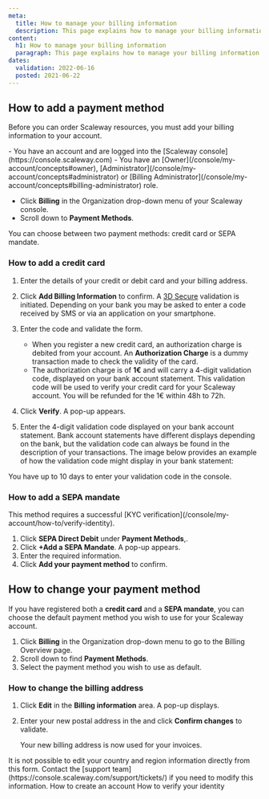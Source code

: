 ```yaml
---
meta:
  title: How to manage your billing information
  description: This page explains how to manage your billing information
content:
  h1: How to manage your billing information
  paragraph: This page explains how to manage your billing information
dates:
  validation: 2022-06-16
  posted: 2021-06-22
---
```


## How to add a payment method

Before you can order Scaleway resources, you must add your billing information to your account.

<Message type="requirement">
  - You have an account and are logged into the [Scaleway console](https://console.scaleway.com) 
  - You have an [Owner](/console/my-account/concepts#owner), [Administrator](/console/my-account/concepts#administrator) or [Billing Administrator](/console/my-account/concepts#billing-administrator) role.
</Message>

- Click **Billing** in the Organization drop-down menu of your Scaleway console.
- Scroll down to **Payment Methods**.

<Lightbox src="scaleway-payment-methods.webp" width="700" />

You can choose between two payment methods: credit card or SEPA mandate.

### How to add a credit card

1. Enter the details of your credit or debit card and your billing address.
2. Click **Add Billing Information** to confirm. A [3D Secure](https://en.wikipedia.org/wiki/3-D_Secure) validation is initiated. Depending on your bank you may be asked to enter a code received by SMS or via an application on your smartphone.
3. Enter the code and validate the form.
    <Message type="note">
      - When you register a new credit card, an authorization charge is debited from your account. An **Authorization Charge** is a dummy transaction made to check the validity of the card. 
      - The authorization charge is of **1€** and will carry a 4-digit validation code, displayed on your bank account statement. This validation code will be used to verify your credit card for your Scaleway account. You will be refunded for the 1€ within 48h to 72h.
    </Message> 
4. Click **Verify**. A pop-up appears.
5. Enter the 4-digit validation code displayed on your bank account statement.
    <Message type="note">
      Bank account statements have different displays depending on the bank, but the validation code can always be found in the description of your transactions. The image below provides an example of how the validation code might display in your bank statement:

      <Lightbox src="scaleway-bank-statement.webp" alt="Screenshot of a bank account statement. Under the transactions section, an entry called SCW*C-6569E-COMMERCE displays. The validation code is represented by the number sequence" />
    </Message> 


<Message type="important">
  You have up to 10 days to enter your validation code in the console.
</Message> 


### How to add a SEPA mandate

<Message type="note">
  This method requires a successful [KYC verification](/console/my-account/how-to/verify-identity).
</Message> 

1. Click **SEPA Direct Debit** under **Payment Methods**,.
2. Click **+Add a SEPA Mandate**. A pop-up appears.
3. Enter the required information.
4. Click **Add your payment method** to confirm.

## How to change your payment method

If you have registered both a **credit card** and a **SEPA mandate**, you can choose the default payment method you wish to use for your Scaleway account.

1. Click **Billing** in the Organization drop-down menu to go to the Billing Overview page.
2. Scroll down to find **Payment Methods**.
3. Select the payment method you wish to use as default.

### How to change the billing address

1. Click **Edit** in the **Billing information** area. A pop-up displays.
2. Enter your new postal address in the and click **Confirm changes** to validate.

    Your new billing address is now used for your invoices. 

<Message type="note">
  It is not possible to edit your country and region information directly from this form. Contact the [support team](https://console.scaleway.com/support/tickets/) if you need to modify this information.
</Message>

<Lightbox src="scaleway-default-payment-method.webp" />


<Navigation title="See Also">
  <PreviousButton to="/console/my-account/how-to/create-an-account">How to create an account</PreviousButton>
  <NextButton to="/console/my-account/how-to/verify-identity">How to verify your identity</NextButton>
</Navigation>
